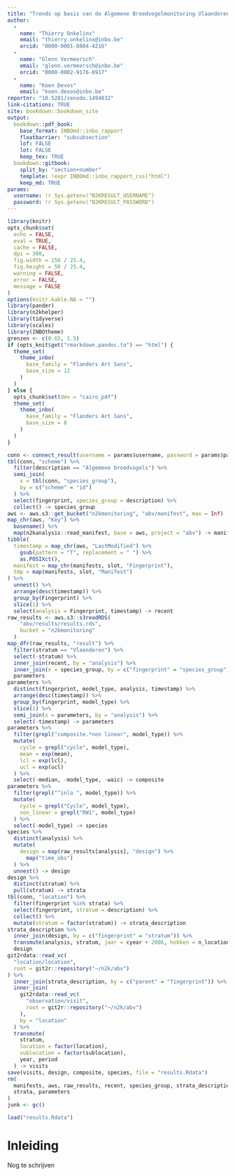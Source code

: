 ```yaml
---
title: "Trends op basis van de Algemene Broedvogelmonitoring Vlaanderen (ABV)"
author: 
  - 
    name: "Thierry Onkelinx"
    email: "thierry.onkelinx@inbo.be"
    orcid: "0000-0001-8804-4216"
  - 
    name: "Glenn Vermeersch"
    email: "glenn.vermeersch@inbo.be"
    orcid: "0000-0002-9176-8917"
  - 
    name: "Koen Devos"
    email: "koen.devos@inbo.be"
reportnr: "10.5281/zenodo.1494832"
link-citations: TRUE
site: bookdown::bookdown_site
output:
  bookdown::pdf_book:
    base_format: INBOmd::inbo_rapport
    floatbarrier: "subsubsection"
    lof: FALSE
    lot: FALSE
    keep_tex: TRUE
  bookdown::gitbook:
    split_by: "section+number"
    template: !expr INBOmd::inbo_rapport_css("html")
    keep_md: TRUE
params:
  username: !r Sys.getenv("N2KRESULT_USERNAME")
  password: !r Sys.getenv("N2KRESULT_PASSWORD")
---
```


```r
library(knitr)
opts_chunk$set(
  echo = FALSE, 
  eval = TRUE,
  cache = FALSE,
  dpi = 300,
  fig.width = 150 / 25.4,
  fig.height = 50 / 25.4,
  warning = FALSE,
  error = FALSE,
  message = FALSE
)
options(knitr.kable.NA = "")
library(pander)
library(n2khelper)
library(tidyverse)
library(scales)
library(INBOtheme)
grenzen <- c(0.65, 1.5)
if (opts_knit$get("rmarkdown.pandoc.to") == "html") {
  theme_set(
    theme_inbo(
      base_family = "Flanders Art Sans",
      base_size = 12
    )
  )
} else {
  opts_chunk$set(dev = "cairo_pdf")
  theme_set(
    theme_inbo(
      base_family = "Flanders Art Sans",
      base_size = 8
    )
  )
}
```

```r
conn <- connect_result(username = params$username, password = params$password)
tbl(conn, "scheme") %>%
  filter(description == "Algemene broedvogels") %>%
  semi_join(
    x = tbl(conn, "species_group"),
    by = c("scheme" = "id")
  ) %>%
  select(fingerprint, species_group = description) %>%
  collect() -> species_group
aws <- aws.s3::get_bucket("n2kmonitoring", "abv/manifest", max = Inf)
map_chr(aws, "Key") %>%
  basename() %>%
  map(n2kanalysis::read_manifest, base = aws, project = "abv") -> manifests
tibble(
  timestamp = map_chr(aws, "LastModified") %>%
    gsub(pattern = "T", replacement = " ") %>%
    as.POSIXct(),
  manifest = map_chr(manifests, slot, "Fingerprint"),
  tmp = map(manifests, slot, "Manifest")
) %>%
  unnest() %>%
  arrange(desc(timestamp)) %>%
  group_by(Fingerprint) %>%
  slice(1) %>%
  select(analysis = Fingerprint, timestamp) -> recent
raw_results <- aws.s3::s3readRDS(
    "abv/results/results.rds", 
    bucket = "n2kmonitoring"
  )
map_dfr(raw_results, "result") %>%
  filter(stratum == "Vlaanderen") %>%
  select(-stratum) %>%
  inner_join(recent, by = "analysis") %>%
  inner_join(x = species_group, by = c("fingerprint" = "species_group")) -> 
  parameters
parameters %>%
  distinct(fingerprint, model_type, analysis, timestamp) %>%
  arrange(desc(timestamp)) %>%
  group_by(fingerprint, model_type) %>%
  slice(1) %>%
  semi_join(x = parameters, by = "analysis") %>%
  select(-timestamp) -> parameters
parameters %>%
  filter(grepl("composite.*non linear", model_type)) %>%
  mutate(
    cycle = grepl("cycle", model_type),
    mean = exp(mean),
    lcl = exp(lcl),
    ucl = exp(ucl)
  ) %>%
  select(-median, -model_type, -waic) -> composite
parameters %>%
  filter(grepl("^inla ", model_type)) %>%
  mutate(
    cycle = grepl("Cycle", model_type),
    non_linear = grepl("RW1", model_type)
  ) %>%
  select(-model_type) -> species
species %>%
  distinct(analysis) %>%
  mutate(
    design = map(raw_results[analysis], "design") %>%
      map("time_obs")
  ) %>%
  unnest() -> design
design %>%
  distinct(stratum) %>%
  pull(stratum) -> strata
tbl(conn, "location") %>%
  filter(fingerprint %in% strata) %>%
  select(fingerprint, stratum = description) %>%
  collect() %>%
  mutate(stratum = factor(stratum)) -> strata_description
strata_description %>%
  inner_join(design, by = c("fingerprint" = "stratum")) %>%
  transmute(analysis, stratum, jaar = cyear + 2006, hokken = n_location) ->
  design
git2rdata::read_vc(
  "location/location", 
  root = git2r::repository("~/n2k/abv")
) %>%
  inner_join(strata_description, by = c("parent" = "fingerprint")) %>%
  inner_join(
    git2rdata::read_vc(
      "observation/visit", 
      root = git2r::repository("~/n2k/abv")
    ),
    by = "location"
  ) %>%
  transmute(
    stratum,
    location = factor(location),
    sublocation = factor(sublocation),
    year, period
  ) -> visits
save(visits, design, composite, species, file = "results.Rdata")
rm(
  manifests, aws, raw_results, recent, species_group, strata_description, conn,
  strata, parameters
)
junk <- gc()
```

```r
load("results.Rdata")
```

# Inleiding {-}

Nog te schrijven

\mainmatter
